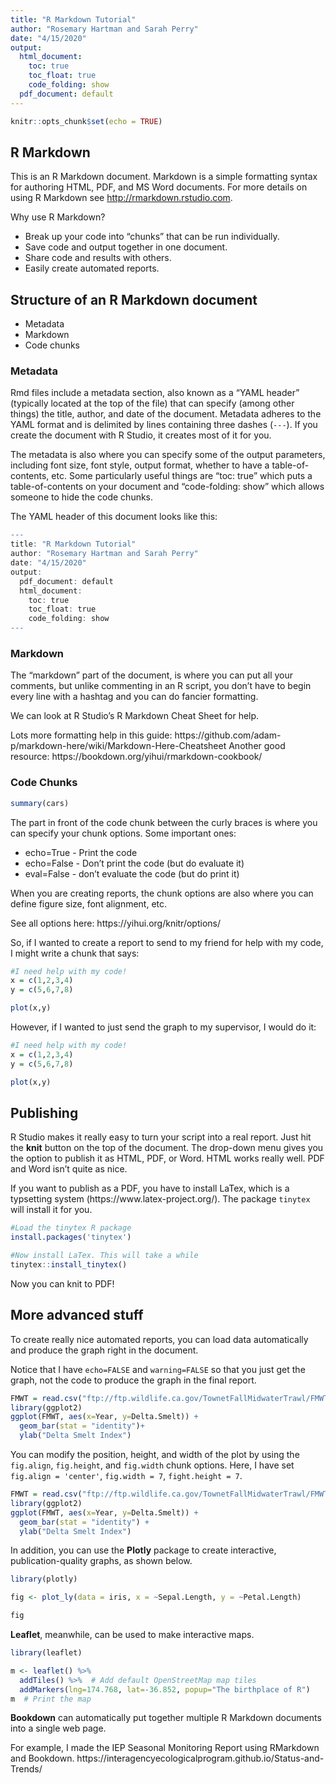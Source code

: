 ```yaml
---
title: "R Markdown Tutorial"
author: "Rosemary Hartman and Sarah Perry"
date: "4/15/2020"
output:
  html_document:
    toc: true
    toc_float: true
    code_folding: show
  pdf_document: default
---
```


```r
knitr::opts_chunk$set(echo = TRUE)
```

## R Markdown

This is an R Markdown document. Markdown is a simple formatting syntax for authoring HTML, PDF, and MS Word documents. For more details on using R Markdown see <http://rmarkdown.rstudio.com>.

Why use R Markdown?

* Break up your code into "chunks" that can be run individually.
* Save code and output together in one document.
* Share code and results with others.
* Easily create automated reports.


## Structure of an R Markdown document

* Metadata
* Markdown
* Code chunks

### Metadata


Rmd files include a metadata section, also known as a "YAML header" (typically located at the top of the file) that can specify (among other things) the title, author, and date of the document. Metadata adheres to the YAML format and is delimited by lines containing three dashes (`---`).  If you create the document with R Studio, it creates most of it for you. 

The metadata is also where you can specify some of the output parameters, including font size, font style, output format, whether to have a table-of-contents, etc. Some particularly useful things are "toc: true" which puts a table-of-contents on your document and "code-folding: show" which allows someone to hide the code chunks.

The YAML header of this document looks like this:
```r
---
title: "R Markdown Tutorial"
author: "Rosemary Hartman and Sarah Perry"
date: "4/15/2020"
output:
  pdf_document: default
  html_document:
    toc: true
    toc_float: true
    code_folding: show
---
```



### Markdown

The "markdown" part of the document, is where you can put all your comments, but unlike commenting in an R script, you don't have to begin every line with a hashtag and you can do fancier formatting.

We can look at R Studio's R Markdown Cheat Sheet for help.

Lots more formatting help in this guide: https://github.com/adam-p/markdown-here/wiki/Markdown-Here-Cheatsheet 
Another good resource: https://bookdown.org/yihui/rmarkdown-cookbook/


### Code Chunks


```r
summary(cars)
```

The part in front of the code chunk between the curly braces is where you can specify your chunk options. Some important ones:

* echo=True - Print the code
* echo=False - Don't print the code (but do evaluate it)
* eval=False - don't evaluate the code (but do print it)

When you are creating reports, the chunk options are also where you can define figure size, font alignment, etc.

See all options here: https://yihui.org/knitr/options/

So, if I wanted to create a report to send to my friend for help with my code, I might write a chunk that says:

```r

#I need help with my code!
x = c(1,2,3,4)
y = c(5,6,7,8)

plot(x,y)

```

However, if I wanted to just send the graph to my supervisor, I would do it:

```r

#I need help with my code!
x = c(1,2,3,4)
y = c(5,6,7,8)

plot(x,y)

```


## Publishing

R Studio makes it really easy to turn your script into a real report. Just hit the **knit** button on the top  of the document. The drop-down menu gives you the option to publish it as HTML, PDF, or Word. HTML works really well. PDF and Word isn't quite as nice.

If you want to publish as a PDF, you have to install LaTex, which is a typsetting system (https://www.latex-project.org/). The package `tinytex` will install it for you.

```r

#Load the tinytex R package
install.packages('tinytex')

#Now install LaTex. This will take a while
tinytex::install_tinytex()
```


Now you can knit to PDF!



## More advanced stuff

To create really nice automated reports, you can load data automatically and produce the graph right in the document.

Notice that I have `echo=FALSE` and `warning=FALSE` so that you just get the graph, not the code to produce the graph in the final report.

```r
FMWT = read.csv("ftp://ftp.wildlife.ca.gov/TownetFallMidwaterTrawl/FMWT%20Data/FMWTindices.csv", stringsAsFactors = F)
library(ggplot2)
ggplot(FMWT, aes(x=Year, y=Delta.Smelt)) + 
  geom_bar(stat = "identity")+
  ylab("Delta Smelt Index")

```

You can modify the position, height, and width of the plot by using the `fig.align`, `fig.height`, and `fig.width` chunk options. Here, I have set `fig.align = 'center'`, `fig.width = 7`, `fight.height = 7`.

```r
FMWT = read.csv("ftp://ftp.wildlife.ca.gov/TownetFallMidwaterTrawl/FMWT%20Data/FMWTindices.csv", stringsAsFactors = F)
library(ggplot2)
ggplot(FMWT, aes(x=Year, y=Delta.Smelt)) + 
  geom_bar(stat = "identity") +
  ylab("Delta Smelt Index")
```

In addition, you can use the **Plotly** package to create interactive, publication-quality graphs, as shown below.

```r
library(plotly)

fig <- plot_ly(data = iris, x = ~Sepal.Length, y = ~Petal.Length)

fig
```

**Leaflet**, meanwhile, can be used to make interactive maps.

```r
library(leaflet)

m <- leaflet() %>%
  addTiles() %>%  # Add default OpenStreetMap map tiles
  addMarkers(lng=174.768, lat=-36.852, popup="The birthplace of R")
m  # Print the map
```

**Bookdown** can automatically put together multiple R Markdown documents into a single web page.

For example, I made the IEP Seasonal Monitoring Report using RMarkdown and Bookdown.
https://interagencyecologicalprogram.github.io/Status-and-Trends/ 


